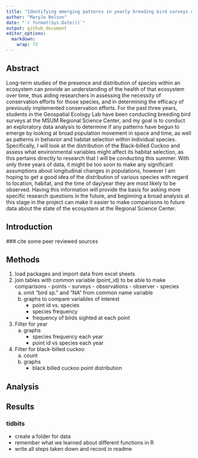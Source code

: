 ```yaml
---
title: "Identifying emerging patterns in yearly breeding bird surveys conducted at the MSUM Regional Science Center"
author: "MaryJo Nelson"
date: "`r format(Sys.Date())`"
output: github_document
editor_options: 
  markdown: 
    wrap: 72
---
```


## Abstract

Long-term studies of the presence and distribution of species within an ecosystem can provide an understanding of the health of that ecosystem over time, thus aiding researchers in assessing the necessity of conservation efforts for those species, and in determining the efficacy of previously implemented conservation efforts. For the past three years, students in the Geospatial Ecology Lab have been conducting breeding bird surveys at the MSUM Regional Science Center, and my goal is to conduct an exploratory data analysis to determine if any patterns have begun to emerge by looking at broad population movement in space and time, as well as patterns in behavior and habitat selection within individual species. Specifically, I will look at the distribution of the Black-billed Cuckoo and assess what environmental variables might affect its habitat selection, as this pertains directly to research that I will be conducting this summer. With only three years of data, it might be too soon to make any significant assumptions about longitudinal changes in populations, however I am hoping to get a good idea of the distribution of various species with regard to location, habitat, and the time of day/year they are most likely to be observed. Having this information will provide the basis for asking more specific research questions in the future, and beginning a broad analysis at this stage in the project can make it easier to make comparisons to future data about the state of the ecosystem at the Regional Science Center.

## Introduction
  ### cite some peer reviewed sources

## Methods

1. load packages and import data from excel sheets
2. join tables with common variable (point_id) to be able to make comparisons
        - points
        - surveys
        - observations
        - observer
        - species
    a. omit "bird sp." and "NA" from common name variable
    b. graphs to compare variables of interest
        - point id vs. species
        - species frequency
        - frequency of birds sighted at each point
3. Filter for year
    a. graphs
        - species frequency each year
        - point id vs species each year
4. Filter for black-billed cuckoo
    a. count
    b. graphs
        - black billed cuckoo point distribution

## Analysis

## Results

### tidbits
- create a folder for data
- remember what we learned about different functions in R
- write all steps taken down and record in readme